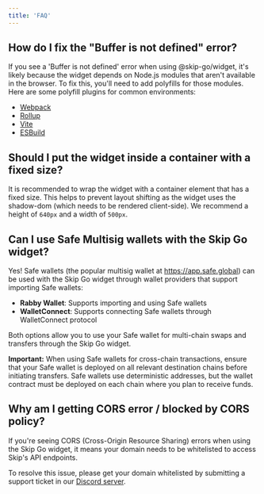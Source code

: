 ```yaml
---
title: 'FAQ'
---
```


## How do I fix the "Buffer is not defined" error?

If you see a 'Buffer is not defined' error when using @skip-go/widget, it's likely because the widget depends on Node.js modules that aren't available in the browser. To fix this, you'll need to add polyfills for those modules.
Here are some polyfill plugins for common environments:

- [Webpack](https://www.npmjs.com/package/node-polyfill-webpack-plugin)
- [Rollup](https://www.npmjs.com/package/rollup-plugin-polyfill-node)
- [Vite](https://www.npmjs.com/package/vite-plugin-node-polyfills)
- [ESBuild](https://www.npmjs.com/package/esbuild-plugins-node-modules-polyfill)

## Should I put the widget inside a container with a fixed size?

It is recommended to wrap the widget with a container element that has a fixed size. This helps to prevent layout shifting as the widget uses the shadow-dom (which needs to be rendered client-side). We recommend a height of `640px` and a width of `500px`.

## Can I use Safe Multisig wallets with the Skip Go widget?

Yes! Safe wallets (the popular multisig wallet at https://app.safe.global) can be used with the Skip Go widget through wallet providers that support importing Safe wallets:

* **Rabby Wallet**: Supports importing and using Safe wallets
* **WalletConnect**: Supports connecting Safe wallets through WalletConnect protocol

Both options allow you to use your Safe wallet for multi-chain swaps and transfers through the Skip Go widget.

**Important:** When using Safe wallets for cross-chain transactions, ensure that your Safe wallet is deployed on all relevant destination chains before initiating transfers. Safe wallets use deterministic addresses, but the wallet contract must be deployed on each chain where you plan to receive funds.

## Why am I getting CORS error / blocked by CORS policy?

If you're seeing CORS (Cross-Origin Resource Sharing) errors when using the Skip Go widget, it means your domain needs to be whitelisted to access Skip's API endpoints.

To resolve this issue, please get your domain whitelisted by submitting a support ticket in our [Discord server](https://discord.gg/interchain). 